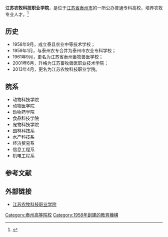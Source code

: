 {{高校
| name = 江苏农牧科技职业学院
| image =
| logo =
| motto =
| rector = 何正东
| type = 公办
| established = 1958年
| location = [[中华人民共和国|中华人民共和国]][[江苏省|江苏省]][[泰州市|泰州市]]
| students = 14200名
| staff = 1000人
| campus =
| address = 凤凰东路8号
| telephone =
| area = 3092亩
| sports =
| website = http://www.jsahvc.edu.cn/
}}

'''江苏农牧科技职业学院'''，是位于[[江苏省|江苏省]][[泰州市|泰州市]]的一所公办普通专科高校，培养农牧专业人才。<ref>{{Cite web |url=http://www.jsahvc.edu.cn/s/1/t/147/c/2/d/36/list.htm |title=江苏农牧科技职业学院简介 |access-date=2014-05-05 |archive-date=2019-01-10 |archive-url=https://web.archive.org/web/20190110071243/http://www.jsahvc.edu.cn/s/1/t/147/c/2/d/36/list.htm |dead-url=no }}</ref>

== 历史 ==
*1958年9月，成立泰县农业中等技术学校；
*1959年1月，与泰州农专合并为泰州市农业专科学校；
*1961年9月，更名为江苏省泰州畜牧兽医学校；
*2001年6月，升格为江苏畜牧兽医职业技术学院；
*2013年4月，更名为江苏农牧科技职业学院。

== 院系 ==
* 动物科技学院	
* 动物医学院	
* 动物药学院
* 食品科技学院	
* 宠物科技学院	
* 园林科技系
* 水产科技系	
* 经济贸易系	
* 信息工程系
* 机电工程系

== 参考文献 ==
{{reflist}}

== 外部链接 ==
* [https://web.archive.org/web/20101018063958/http://www.jsahvc.edu.cn/ 江苏农牧科技职业学院]

{{Univ-stub}}

{{江苏高等院校}}
[[Category:泰州高等院校|Category:泰州高等院校]]
[[Category:1958年創建的教育機構|Category:1958年創建的教育機構]]